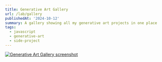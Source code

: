 ```yaml
---
title: Generative Art Gallery
url: /lab/gallery
publishedAt: '2024-10-12'
summary: A gallery showing all my generative art projects in one place.  
tags:
  - javascript
  - generative-art
  - side-project
---
```


<a href="/lab/gallery" target="_blank">
  <Image
    alt="Generative Art Gallery screenshot"
    src="/static/images/gallery.jpg"
    width={2188}
    height={1610}
  />
</a>
